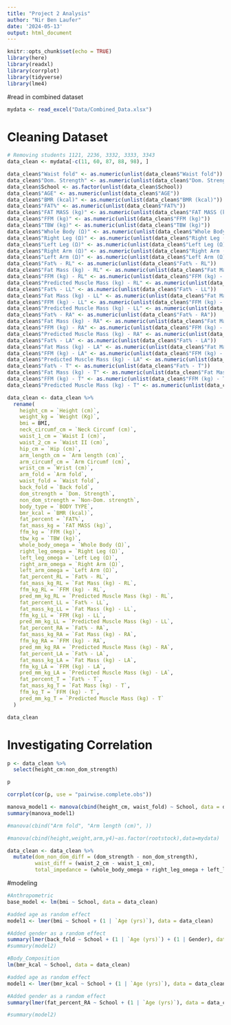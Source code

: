 ```yaml
---
title: "Project 2 Analysis"
author: "Nir Ben Laufer"
date: '2024-05-13'
output: html_document
---
```


```r
knitr::opts_chunk$set(echo = TRUE)
library(here)
library(readxl)
library(corrplot)
library(tidyverse)
library(lme4)
```


#read in combined dataset
```r

mydata <- read_excel("Data/Combined_Data.xlsx")

```

# Cleaning Dataset

```r
# Removing students 1121, 2236, 3332, 3333, 3343
data_clean <- mydata[-c(11, 60, 87, 88, 98), ]

data_clean$"Waist fold" <- as.numeric(unlist(data_clean$"Waist fold"))
data_clean$"Dom. Strength" <- as.numeric(unlist(data_clean$"Dom. Strength"))
data_clean$School <- as.factor(unlist(data_clean$School))
data_clean$"AGE" <- as.numeric(unlist(data_clean$"AGE"))
data_clean$"BMR (kcal)" <- as.numeric(unlist(data_clean$"BMR (kcal)"))
data_clean$"FAT%" <- as.numeric(unlist(data_clean$"FAT%"))
data_clean$"FAT MASS (kg)" <- as.numeric(unlist(data_clean$"FAT MASS (kg)"))
data_clean$"FFM (kg)" <- as.numeric(unlist(data_clean$"FFM (kg)"))
data_clean$"TBW (kg)" <- as.numeric(unlist(data_clean$"TBW (kg)"))
data_clean$"Whole Body (Ω)" <- as.numeric(unlist(data_clean$"Whole Body (Ω)"))
data_clean$"Right Leg (Ω)" <- as.numeric(unlist(data_clean$"Right Leg (Ω)"))
data_clean$"Left Leg (Ω)" <- as.numeric(unlist(data_clean$"Left Leg (Ω)"))
data_clean$"Right Arm (Ω)" <- as.numeric(unlist(data_clean$"Right Arm (Ω)"))
data_clean$"Left Arm (Ω)" <- as.numeric(unlist(data_clean$"Left Arm (Ω)"))
data_clean$"Fat% - RL" <- as.numeric(unlist(data_clean$"Fat% - RL"))
data_clean$"Fat Mass (kg) - RL" <- as.numeric(unlist(data_clean$"Fat Mass (kg) - RL"))
data_clean$"FFM (kg) - RL" <- as.numeric(unlist(data_clean$"FFM (kg) - RL"))
data_clean$"Predicted Muscle Mass (kg) - RL" <- as.numeric(unlist(data_clean$"Predicted Muscle Mass (kg) - RL"))
data_clean$"Fat% - LL" <- as.numeric(unlist(data_clean$"Fat% - LL"))
data_clean$"Fat Mass (kg) - LL" <- as.numeric(unlist(data_clean$"Fat Mass (kg) - LL"))
data_clean$"FFM (kg) - LL" <- as.numeric(unlist(data_clean$"FFM (kg) - LL"))
data_clean$"Predicted Muscle Mass (kg) - LL" <- as.numeric(unlist(data_clean$"Predicted Muscle Mass (kg) - LL"))
data_clean$"Fat% - RA" <- as.numeric(unlist(data_clean$"Fat% - RA"))
data_clean$"Fat Mass (kg) - RA" <- as.numeric(unlist(data_clean$"Fat Mass (kg) - RA"))
data_clean$"FFM (kg) - RA" <- as.numeric(unlist(data_clean$"FFM (kg) - RA"))
data_clean$"Predicted Muscle Mass (kg) - RA" <- as.numeric(unlist(data_clean$"Predicted Muscle Mass (kg) - RA"))
data_clean$"Fat% - LA" <- as.numeric(unlist(data_clean$"Fat% - LA"))
data_clean$"Fat Mass (kg) - LA" <- as.numeric(unlist(data_clean$"Fat Mass (kg) - LA"))
data_clean$"FFM (kg) - LA" <- as.numeric(unlist(data_clean$"FFM (kg) - LA"))
data_clean$"Predicted Muscle Mass (kg) - LA" <- as.numeric(unlist(data_clean$"Predicted Muscle Mass (kg) - LA"))
data_clean$"Fat% - T" <- as.numeric(unlist(data_clean$"Fat% - T"))
data_clean$"Fat Mass (kg) - T" <- as.numeric(unlist(data_clean$"Fat Mass (kg) - T"))
data_clean$"FFM (kg) - T" <- as.numeric(unlist(data_clean$"FFM (kg) - T"))
data_clean$"Predicted Muscle Mass (kg) - T" <- as.numeric(unlist(data_clean$"Predicted Muscle Mass (kg) - T"))
```

```r
data_clean <- data_clean %>%
  rename(
    height_cm = `Height (cm)`,
    weight_kg = `Weight (Kg)`,
    bmi = BMI,
    neck_circumf_cm = `Neck Circumf (cm)`,
    waist_1_cm = `Waist I (cm)`,
    waist_2_cm = `Waist II (cm)`,
    hip_cm = `Hip (cm)`,
    arm_length_cm = `Arm length (cm)`,
    arm_circumf_cm = `Arm Circumf (cm)`,
    wrist_cm = `Wrist (cm)`,
    arm_fold = `Arm fold`,
    waist_fold = `Waist fold`,
    back_fold = `Back fold`,
    dom_strength = `Dom. Strength`,
    non_dom_strength = `Non-Dom. strength`,
    body_type = `BODY TYPE`,
    bmr_kcal = `BMR (kcal)`,
    fat_percent = `FAT%`,
    fat_mass_kg = `FAT MASS (kg)`,
    ffm_kg = `FFM (kg)`,
    tbw_kg = `TBW (kg)`,
    whole_body_omega = `Whole Body (Ω)`,
    right_leg_omega = `Right Leg (Ω)`,
    left_leg_omega = `Left Leg (Ω)`,
    right_arm_omega = `Right Arm (Ω)`,
    left_arm_omega = `Left Arm (Ω)`,
    fat_percent_RL = `Fat% - RL`,
    fat_mass_kg_RL = `Fat Mass (kg) - RL`,
    ffm_kg_RL = `FFM (kg) - RL`,
    pred_mm_kg_RL = `Predicted Muscle Mass (kg) - RL`,
    fat_percent_LL = `Fat% - LL`,
    fat_mass_kg_LL = `Fat Mass (kg) - LL`,
    ffm_kg_LL = `FFM (kg) - LL`,
    pred_mm_kg_LL = `Predicted Muscle Mass (kg) - LL`,
    fat_percent_RA = `Fat% - RA`,
    fat_mass_kg_RA = `Fat Mass (kg) - RA`,
    ffm_kg_RA = `FFM (kg) - RA`,
    pred_mm_kg_RA = `Predicted Muscle Mass (kg) - RA`,
    fat_percent_LA = `Fat% - LA`,
    fat_mass_kg_LA = `Fat Mass (kg) - LA`,
    ffm_kg_LA = `FFM (kg) - LA`,
    pred_mm_kg_LA = `Predicted Muscle Mass (kg) - LA`,
    fat_percent_T = `Fat% - T`,
    fat_mass_kg_T = `Fat Mass (kg) - T`,
    ffm_kg_T = `FFM (kg) - T`,
    pred_mm_kg_T = `Predicted Muscle Mass (kg) - T`
  )
```

```r
data_clean
```

# Investigating Correlation

```r
p <- data_clean %>%
  select(height_cm:non_dom_strength)

p
```

```r
corrplot(cor(p, use = "pairwise.complete.obs"))
```

```r
manova_model1 <- manova(cbind(height_cm, waist_fold) ~ School, data = data_clean)
summary(manova_model1)

#manova(cbind("Arm fold", "Arm length (cm)", ))
```


```r
#manova(cbind(height,weight,arm,y4)~as.factor(rootstock),data=mydata)
```

```r

data_clean <- data_clean %>%
  mutate(dom_non_dom_diff = (dom_strength - non_dom_strength),
         waist_diff = (waist_2_cm - waist_1_cm),
         total_impedance = (whole_body_omega + right_leg_omega + left_leg_omega + right_arm_omega + left_arm_omega))


```

#modeling
```r
#Anthropometric
base_model <- lm(bmi ~ School, data = data_clean)

#added age as random effect
model1 <- lmer(bmi ~ School + (1 | `Age (yrs)`), data = data_clean)

#Added gender as a random effect
summary(lmer(back_fold ~ School + (1 | `Age (yrs)`) + (1 | Gender), data = data_clean))
#summary(model2)

```

```r
#Body_Composition
lm(bmr_kcal ~ School, data = data_clean)

#added age as random effect
model1 <- lmer(bmr_kcal ~ School + (1 | `Age (yrs)`), data = data_clean)

#Added gender as a random effect
summary(lmer(fat_percent_RA ~ School + (1 | `Age (yrs)`), data = data_clean))

#summary(model2)

```

